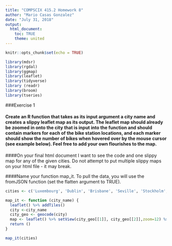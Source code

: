 ```yaml
---
title: "COMPSCIX 415.2 Homework 8"
author: "Mario Casas Gonzalez"
date: "July 31, 2018"
output: 
  html_document:
    toc: TRUE
    theme: united 
---
```


```r
knitr::opts_chunk$set(echo = TRUE)
```


```r
library(mdsr)
library(rgdal)
library(ggmap)
library(leaflet)
library(tidyverse)
library (readr)
library(broom)
library(tseries)
```

###Exercise 1 

#### Create an R function that takes as its input argument a city name and creates a slippy leaflet map as its output. The leaflet map should already be zoomed in onto the city that is input into the function and should contain markers for each of the bike station locations, and each marker should show the number of bikes when hovered over by the mouse cursor (see example below). Feel free to add your own flourishes to the map.

####On your final html document I want to see the code and one slippy map for any of the given cities. Do not attempt to put multiple slippy maps on your html file - it may break.

####Name your function map_it. To pull the data, you will use the fromJSON function (set the flatten argument to TRUE).


```r
cities <- c('Luxembourg', 'Dublin', 'Brisbane', 'Seville', 'Stockholm', 'Ljubljana')

map_it <- function (city_name) {
  leaflet() %>% addTiles()
  city <-city_name
  city_geo <- geocode(city)
  map <- leaflet() %>% setView(city_geo[[1]], city_geo[[2]],zoom=12) %>% addTiles()
  return ()
}

map_it(cities)

```



